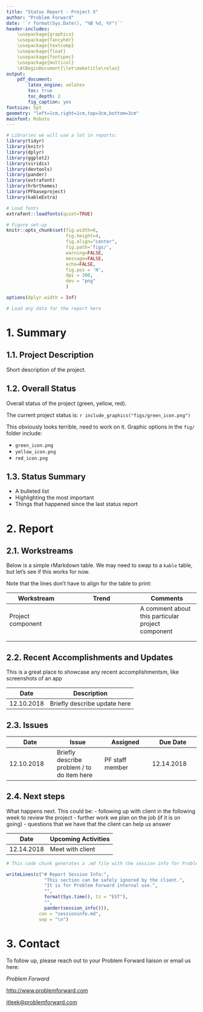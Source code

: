 ```yaml
---
title: "Status Report - Project X"
author: "Problem Forward"
date: '`r format(Sys.Date(), "%B %d, %Y")`'
header-includes:
    \usepackage{graphicx}
    \usepackage{fancyhdr}
    \usepackage{textcomp}
    \usepackage{float}
    \usepackage{fontspec}
    \usepackage{multicol}
    \AtBeginDocument{\let\maketitle\relax}
output: 
    pdf_document:
        latex_engine: xelatex
        toc: true
        toc_depth: 2
        fig_caption: yes
fontsize: 5pt
geometry: "left=1cm,right=1cm,top=3cm,bottom=3cm"
mainfont: Roboto
---
```


\makeatletter
\fancypagestyle{plain}{
    \fancyhf{}
    \fancyhead[L]{\textbf{\@title} \\ \@author \\ \@date}
    \fancyhead[R]{\includegraphics[height=1cm]{PFlogo.png}} 
    \fancyfoot[R]{\textcopyright Problem Forward 2018}
}

\pagestyle{plain}

```r
# Libraries we will use a lot in reports:
library(tidyr)
library(knitr)
library(dplyr)
library(ggplot2)
library(viridis)
library(devtools)
library(pander)
library(extrafont)
library(hrbrthemes)
library(PFbaseproject)
library(kableExtra)

# Load fonts
extrafont::loadfonts(quiet=TRUE)

# Figure set-up
knitr::opts_chunk$set(fig.width=6,
                      fig.height=4,
                      fig.align="center",
                      fig.path='figs/',
                      warning=FALSE,
                      message=FALSE,
                      echo=FALSE,
                      fig.pos = 'H',
                      dpi = 300,
                      dev = "png"
                      )

options(dplyr.width = Inf)
```


```r
# Load any data for the report here
```

# 1. Summary

## 1.1. Project Description

Short description of the project.

## 1.2. Overall Status

Overall status of the project (green, yellow, red).

The current project status is: `r include_graphics("figs/green_icon.png")`

This obviously looks terrible, need to work on it. Graphic options in the `fig/` folder include:

 - `green_icon.png`
 - `yellow_icon.png`
 - `red_icon.png`

## 1.3. Status Summary

 - A bulleted list
 - Highlighting the most important
 - Things that happened since the last status report

# 2. Report

## 2.1. Workstreams

Below is a simple rMarkdown table. We may need to swap to a `kable` table, but let's see if this works for now.

Note that the lines don't have to align for the table to print:

| **Workstream**  | **Trend** | **Comments**  |
|-----|------|-----|
| Project component |\textcolor{green}{Green} | A comment about this particular project component |
| |\textcolor{yellow}{Yellow} | |
| |\textcolor{red}{Red} | |

## 2.2. Recent Accomplishments and Updates

This is a great place to showcase any recent accomplishmentsm, like screenshots of an app

| **Date** | **Description**
|-----|-----|
| 12.10.2018  | Briefly describe update here |

## 2.3. Issues

| **Date** | **Issue** | **Assigned** | **Due Date** |
|-----|-----|-----|-----|
| 12.10.2018  | Briefly describe problem / to do item here  | PF staff member | 12.14.2018 |

## 2.4. Next steps

What happens next. This could be:
 - following up with client in the following week to review the project
 - further work we plan on the job (if it is on going)
 - questions that we have that the client can help us answer

| **Date** | **Upcoming Activities** |
|-----|-----|
| 12.14.2018  | Meet with client  |

```r
# This code chunk generates a .md file with the session info for Problem Forward to use for debugging purposes. It can be safely ignored by the client.

writeLines(c("# Report Session Info:",
              "This section can be safely ignored by the client.",
              "It is for Problem Forward internal use.",
              "",
              format(Sys.time(), tz = "EST"),
              "",
              pander(session_info())), 
            con = "sessioninfo.md",
            sep = "\n")
```

# 3. Contact

To follow up, please reach out to your Problem Forward liaison or email us here:

*Problem Forward*

<http://www.problemforward.com>

[jtleek@problemforward.com](mailto:jtleek@problemforward.com)
